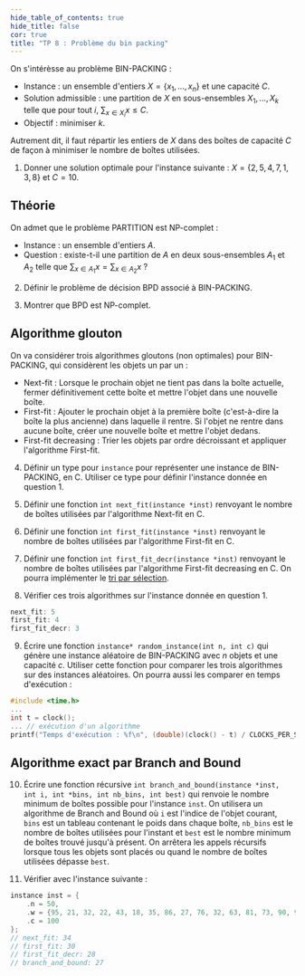 ```yaml
---
hide_table_of_contents: true
hide_title: false
cor: true
title: "TP 8 : Problème du bin packing"
---
```



On s'intérèsse au problème BIN-PACKING : 
- Instance : un ensemble d'entiers $X = \{x_1, \ldots, x_n\}$ et une capacité $C$.
- Solution admissible : une partition de $X$ en sous-ensembles $X_1, \ldots, X_k$ telle que pour tout $i$, $\sum_{x \in X_i} x \leq C$.
- Objectif : minimiser $k$.

Autrement dit, il faut répartir les entiers de $X$ dans des boîtes de capacité $C$ de façon à minimiser le nombre de boîtes utilisées.

1. Donner une solution optimale pour l'instance suivante : $X = \{2, 5, 4, 7, 1, 3, 8\}$ et $C = 10$.  

## Théorie

On admet que le problème PARTITION est NP-complet :
- Instance : un ensemble d'entiers $A$.
- Question : existe-t-il une partition de $A$ en deux sous-ensembles $A_1$ et $A_2$ telle que $\sum_{x \in A_1} x = \sum_{x \in A_2} x$ ?

2. Définir le problème de décision BPD associé à BIN-PACKING.

3. Montrer que BPD est NP-complet.

## Algorithme glouton

On va considérer trois algorithmes gloutons (non optimales) pour BIN-PACKING, qui considèrent les objets un par un :
- Next-fit : Lorsque le prochain objet ne tient pas dans la boîte actuelle, fermer définitivement cette boîte et mettre l'objet dans une nouvelle boîte.
- First-fit : Ajouter le prochain objet à la première boîte (c'est-à-dire la boîte la plus ancienne) dans laquelle il rentre. Si l'objet ne rentre dans aucune boîte, créer une nouvelle boîte et mettre l'objet dedans.
- First-fit decreasing : Trier les objets par ordre décroissant et appliquer l'algorithme First-fit.

4. Définir un type pour `instance` pour représenter une instance de BIN-PACKING, en C. Utiliser ce type pour définir l'instance donnée en question 1.

5. Définir une fonction `int next_fit(instance *inst)` renvoyant le nombre de boîtes utilisées par l'algorithme Next-fit en C.

5. Définir une fonction `int first_fit(instance *inst)` renvoyant le nombre de boîtes utilisées par l'algorithme First-fit en C.

7. Définir une fonction `int first_fit_decr(instance *inst)` renvoyant le nombre de boîtes utilisées par l'algorithme First-fit decreasing en C. On pourra implémenter le [tri par sélection](https://fr.wikipedia.org/wiki/Tri_par_s%C3%A9lection).

8. Vérifier ces trois algorithmes sur l'instance donnée en question 1.

```c
next_fit: 5
first_fit: 4
first_fit_decr: 3
```

9. Écrire une fonction `instance* random_instance(int n, int c)` qui génère une instance aléatoire de BIN-PACKING avec $n$ objets et une capacité $c$. Utiliser cette fonction pour comparer les trois algorithmes sur des instances aléatoires. On pourra aussi les comparer en temps d'exécution :

```c
#include <time.h>
...
int t = clock();
... // exécution d'un algorithme
printf("Temps d'exécution : %f\n", (double)(clock() - t) / CLOCKS_PER_SEC);
```

## Algorithme exact par Branch and Bound

10. Écrire une fonction récursive `int branch_and_bound(instance *inst, int i, int *bins, int nb_bins, int best)` qui renvoie le nombre minimum de boîtes possible pour l'instance `inst`. On utilisera un algorithme de Branch and Bound où `i` est l'indice de l'objet courant, `bins` est un tableau contenant le poids dans chaque boîte, `nb_bins` est le nombre de boîtes utilisées pour l'instant et `best` est le nombre minimum de boîtes trouvé jusqu'à présent.
On arrêtera les appels récursifs lorsque tous les objets sont placés ou quand le nombre de boîtes utilisées dépasse `best`.

11. Vérifier avec l'instance suivante :

```c
instance inst = {
    .n = 50,
    .w = {95, 21, 32, 22, 43, 18, 35, 86, 27, 76, 32, 63, 81, 73, 90, 97, 82, 19, 13, 97, 92, 66, 9, 65, 23, 82, 83, 53, 18, 24, 56, 9, 19, 25, 19, 62, 45, 33, 51, 83, 70, 2, 89, 54, 96, 83, 61, 17, 29, 89, },
    .c = 100
};
// next_fit: 34
// first_fit: 30
// first_fit_decr: 28
// branch_and_bound: 27
```
